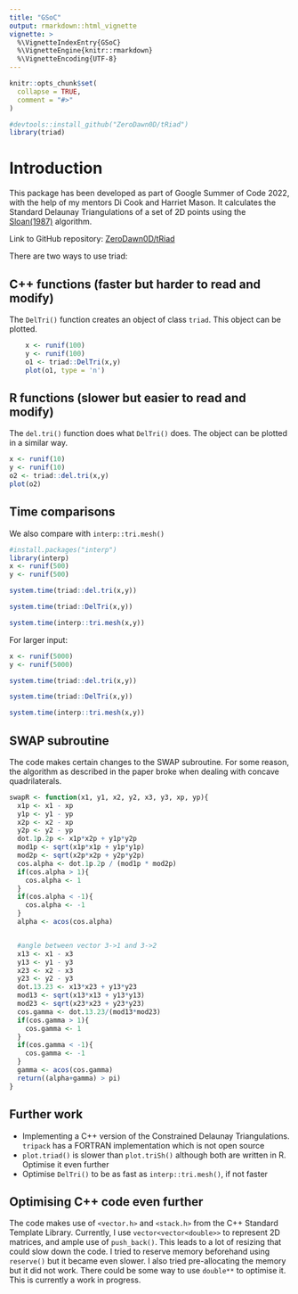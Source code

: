 ```yaml
---
title: "GSoC"
output: rmarkdown::html_vignette
vignette: >
  %\VignetteIndexEntry{GSoC}
  %\VignetteEngine{knitr::rmarkdown}
  %\VignetteEncoding{UTF-8}
---
```


```r
knitr::opts_chunk$set(
  collapse = TRUE,
  comment = "#>"
)
```

```r
#devtools::install_github("ZeroDawn0D/tRiad")
library(triad)
```

# Introduction

This package has been developed as part of Google Summer of Code 2022, with the help of my mentors Di Cook and Harriet Mason. It calculates the Standard Delaunay Triangulations of a set of 2D points using the [Sloan(1987)](https://www.newcastle.edu.au/__data/assets/pdf_file/0017/22508/13_A-fast-algorithm-for-constructing-Delaunay-triangulations-in-the-plane.pdf) algorithm.

Link to GitHub repository: [ZeroDawn0D/tRiad](https://github.com/ZeroDawn0D/tRiad)

There are two ways to use triad:

## C++ functions (faster but harder to read and modify)

The `DelTri()` function creates an object of class `triad`. This object can be plotted.

```r
    x <- runif(100)
    y <- runif(100)
    o1 <- triad::DelTri(x,y)
    plot(o1, type = 'n')
```

## R functions (slower but easier to read and modify)

The `del.tri()` function does what `DelTri()` does. The object can be plotted in a similar way.

```r
x <- runif(10)
y <- runif(10)
o2 <- triad::del.tri(x,y)
plot(o2)

```

## Time comparisons

We also compare with `interp::tri.mesh()`

```r
#install.packages("interp")
library(interp)
x <- runif(500)
y <- runif(500)
```

```r
system.time(triad::del.tri(x,y))
```

```r
system.time(triad::DelTri(x,y))
```

```r
system.time(interp::tri.mesh(x,y))
```

For larger input:

```r
x <- runif(5000)
y <- runif(5000)
```

```r
system.time(triad::del.tri(x,y))
```

```r
system.time(triad::DelTri(x,y))
```

```r
system.time(interp::tri.mesh(x,y))
```

## SWAP subroutine

The code makes certain changes to the SWAP subroutine. For some reason, the algorithm as described in the paper broke when dealing with concave quadrilaterals.

```r
swapR <- function(x1, y1, x2, y2, x3, y3, xp, yp){
  x1p <- x1 - xp
  y1p <- y1 - yp
  x2p <- x2 - xp
  y2p <- y2 - yp
  dot.1p.2p <- x1p*x2p + y1p*y2p
  mod1p <- sqrt(x1p*x1p + y1p*y1p)
  mod2p <- sqrt(x2p*x2p + y2p*y2p)
  cos.alpha <- dot.1p.2p / (mod1p * mod2p)
  if(cos.alpha > 1){
    cos.alpha <- 1
  }
  if(cos.alpha < -1){
    cos.alpha <- -1
  }
  alpha <- acos(cos.alpha)


  #angle between vector 3->1 and 3->2
  x13 <- x1 - x3
  y13 <- y1 - y3
  x23 <- x2 - x3
  y23 <- y2 - y3
  dot.13.23 <- x13*x23 + y13*y23
  mod13 <- sqrt(x13*x13 + y13*y13)
  mod23 <- sqrt(x23*x23 + y23*y23)
  cos.gamma <- dot.13.23/(mod13*mod23)
  if(cos.gamma > 1){
    cos.gamma <- 1
  }
  if(cos.gamma < -1){
    cos.gamma <- -1
  }
  gamma <- acos(cos.gamma)
  return((alpha+gamma) > pi)
}
```

## Further work

-   Implementing a C++ version of the Constrained Delaunay Triangulations. `tripack` has a FORTRAN implementation which is not open source
-   `plot.triad()` is slower than `plot.triSh()` although both are written in R. Optimise it even further
-   Optimise `DelTri()` to be as fast as `interp::tri.mesh()`, if not faster

## Optimising C++ code even further

The code makes use of `<vector.h>` and `<stack.h>` from the C++ Standard Template Library. Currently, I use `vector<vector<double>>` to represent 2D matrices, and ample use of `push_back()`. This leads to a lot of resizing that could slow down the code. I tried to reserve memory beforehand using `reserve()` but it became even slower. I also tried pre-allocating the memory but it did not work. There could be some way to use `double**` to optimise it. This is currently a work in progress.
